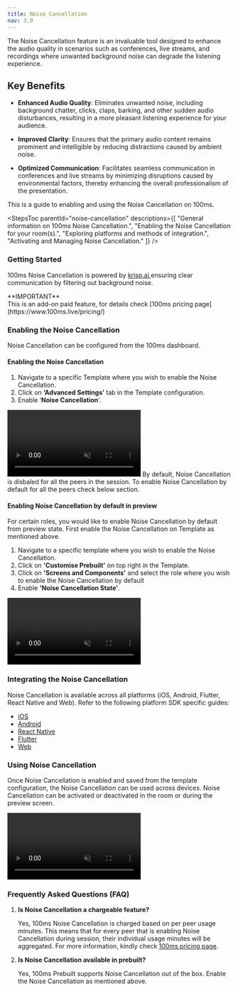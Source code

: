 ```yaml
---
title: Noise Cancellation
nav: 3.9
---
```


The Noise Cancellation feature is an invaluable tool designed to enhance the audio quality in scenarios such as conferences, live streams, and recordings where unwanted background noise can degrade the listening experience.

## Key Benefits

- **Enhanced Audio Quality**: Eliminates unwanted noise, including background chatter, clicks, claps, barking, and other sudden audio disturbances, resulting in a more pleasant listening experience for your audience.

- **Improved Clarity**: Ensures that the primary audio content remains prominent and intelligible by reducing distractions caused by ambient noise.

- **Optimized Communication**: Facilitates seamless communication in conferences and live streams by minimizing disruptions caused by environmental factors, thereby enhancing the overall professionalism of the presentation.

This is a guide to enabling and using the Noise Cancellation on 100ms.

<StepsToc
    parentId="noise-cancellation"
    descriptions={[
        "General information on 100ms Noise Cancellation.",
        "Enabling the Noise Cancellation for your room(s).",
        "Exploring platforms and methods of integration.",
        "Activating and Managing Noise Cancellation."
    ]}
/>

<StepsContainer id="noise-cancellation">

### Getting Started
100ms Noise Cancellation is powered by [krisp.ai](https://krisp.ai/),ensuring clear communication by filtering out background noise.

<Note type='warning'>
**IMPORTANT** <br/>
This is an add-on paid feature, for details check [100ms pricing page](https://www.100ms.live/pricing/) 
</Note>

### Enabling the Noise Cancellation

Noise Cancellation can be configured from the 100ms dashboard.

#### Enabling the Noise Cancellation

1. Navigate to a specific Template where you wish to enable the Noise Cancellation.
2. Click on **‘Advanced Settings’** tab in the Template configuration.
3. Enable ‘**Noise Cancellation**’.

<video loop="true" autoplay="autoPlay" controls="false" id="vid" muted>
    <source src="/docs/docs/v2/noise-cancellation/enable-nc.mp4" type="video/mp4" />
</video>

<Note>
By default, Noise Cancellation is disbaled for all the peers in the session. To enable Noise Cancellation by default for all the peers check below section.
</Note>

#### Enabling Noise Cancellation by default in preview

For certain roles, you would like to enable Noise Cancellation by default from preview state. First enable the Noise Cancellation on Template as mentioned above.

1. Navigate to a specific template where you wish to enable the Noise Cancellation.
2. Click on **'Customise Prebuilt'** on top right in the Template.
3. Click on **'Screens and Components'** and select the role where you wish to enable the Noise Cancellation by default
4. Enable **'Noise Cancellation State'**.

<video loop="true" autoplay="autoPlay" controls="false" id="vid" muted>
    <source src="/docs/docs/v2/noise-cancellation/enable-nc-preview.mp4" type="video/mp4" />
</video>

### Integrating the Noise Cancellation
Noise Cancellation is available across all platforms (iOS, Android, Flutter, React Native and Web). Refer to the following platform SDK specific guides:
- [iOS](/ios/v2/how-to-guides/extend-capabilities/plugins/noise-cancellation)
- [Android](/android/v2/how-to-guides/extend-capabilities/noise-cancellation)
- [React Native](/react-native/v2/how-to-guides/extend-capabilities/noise-cancellation)
- [Flutter](/flutter/v2/how-to-guides/extend-capabilities/noise-cancellation)
- [Web](/javascript/v2/how-to-guides/extend-capabilities/plugins/krisp-noise-cancellation)

### Using Noise Cancellation
Once Noise Cancellation is enabled and saved from the template configuration, the Noise Cancellation can be used across devices. Noise Cancellation can be activated or deactivated in the room or during the preview screen.

<video loop="true" autoplay="autoPlay" controls="false" id="vid" muted>
    <source src="/docs/docs/v2/noise-cancellation/experience-nc.mp4" type="video/mp4" />
</video> 

</StepsContainer>

### Frequently Asked Questions (FAQ)

1. **Is Noise Cancellation a chargeable feature?**
    
    Yes, 100ms Noise Cancellation is charged based on per peer usage minutes. This means that for every peer that is enabling Noise Cancellation during session, their individual usage minutes will be aggregated. For more information, kindly check [100ms pricing page](https://www.100ms.live/pricing/).

2. **Is Noise Cancellation available in prebuilt?**

    Yes, 100ms Prebuilt supports Noise Cancellation out of the box. Enable the Noise Cancellation as mentioned above.